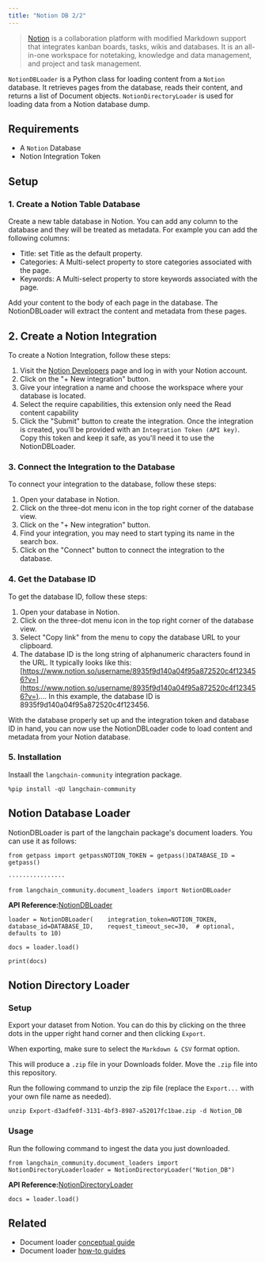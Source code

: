 ```yaml
---
title: "Notion DB 2/2"
---
```


> [Notion](https://www.notion.so/) is a collaboration platform with modified Markdown support that integrates kanban boards, tasks, wikis and databases. It is an all-in-one workspace for notetaking, knowledge and data management, and project and task management.

`NotionDBLoader` is a Python class for loading content from a `Notion` database. It retrieves pages from the database, reads their content, and returns a list of Document objects. `NotionDirectoryLoader` is used for loading data from a Notion database dump.

## Requirements

* A `Notion` Database
* Notion Integration Token

## Setup

### 1. Create a Notion Table Database

Create a new table database in Notion. You can add any column to the database and they will be treated as metadata. For example you can add the following columns:

* Title: set Title as the default property.
* Categories: A Multi-select property to store categories associated with the page.
* Keywords: A Multi-select property to store keywords associated with the page.

Add your content to the body of each page in the database. The NotionDBLoader will extract the content and metadata from these pages.

## 2. Create a Notion Integration

To create a Notion Integration, follow these steps:

1. Visit the [Notion Developers](https://www.notion.com/my-integrations) page and log in with your Notion account.
2. Click on the "+ New integration" button.
3. Give your integration a name and choose the workspace where your database is located.
4. Select the require capabilities, this extension only need the Read content capability
5. Click the "Submit" button to create the integration. Once the integration is created, you'll be provided with an `Integration Token (API key)`. Copy this token and keep it safe, as you'll need it to use the NotionDBLoader.

### 3. Connect the Integration to the Database

To connect your integration to the database, follow these steps:

1. Open your database in Notion.
2. Click on the three-dot menu icon in the top right corner of the database view.
3. Click on the "+ New integration" button.
4. Find your integration, you may need to start typing its name in the search box.
5. Click on the "Connect" button to connect the integration to the database.

### 4. Get the Database ID

To get the database ID, follow these steps:

1. Open your database in Notion.
2. Click on the three-dot menu icon in the top right corner of the database view.
3. Select "Copy link" from the menu to copy the database URL to your clipboard.
4. The database ID is the long string of alphanumeric characters found in the URL. It typically looks like this: [https://www.notion.so/username/8935f9d140a04f95a872520c4f123456?v=](https://www.notion.so/username/8935f9d140a04f95a872520c4f123456?v=).... In this example, the database ID is 8935f9d140a04f95a872520c4f123456.

With the database properly set up and the integration token and database ID in hand, you can now use the NotionDBLoader code to load content and metadata from your Notion database.

### 5. Installation

Instaall the `langchain-community` integration package.

```
%pip install -qU langchain-community
```

## Notion Database Loader

NotionDBLoader is part of the langchain package's document loaders. You can use it as follows:

```
from getpass import getpassNOTION_TOKEN = getpass()DATABASE_ID = getpass()
```

```
················
```

```
from langchain_community.document_loaders import NotionDBLoader
```

**API Reference:**[NotionDBLoader](https://python.langchain.com/api_reference/community/document_loaders/langchain_community.document_loaders.notiondb.NotionDBLoader.html)

```
loader = NotionDBLoader(    integration_token=NOTION_TOKEN,    database_id=DATABASE_ID,    request_timeout_sec=30,  # optional, defaults to 10)
```

```
docs = loader.load()
```

```
print(docs)
```

## Notion Directory Loader

### Setup

Export your dataset from Notion. You can do this by clicking on the three dots in the upper right hand corner and then clicking `Export`.

When exporting, make sure to select the `Markdown & CSV` format option.

This will produce a `.zip` file in your Downloads folder. Move the `.zip` file into this repository.

Run the following command to unzip the zip file (replace the `Export...` with your own file name as needed).

```
unzip Export-d3adfe0f-3131-4bf3-8987-a52017fc1bae.zip -d Notion_DB
```

### Usage

Run the following command to ingest the data you just downloaded.

```
from langchain_community.document_loaders import NotionDirectoryLoaderloader = NotionDirectoryLoader("Notion_DB")
```

**API Reference:**[NotionDirectoryLoader](https://python.langchain.com/api_reference/community/document_loaders/langchain_community.document_loaders.notion.NotionDirectoryLoader.html)

```
docs = loader.load()
```

## Related

* Document loader [conceptual guide](/src/oss/concepts/document_loaders)
* Document loader [how-to guides](/src/oss/how_to/#document-loaders)
